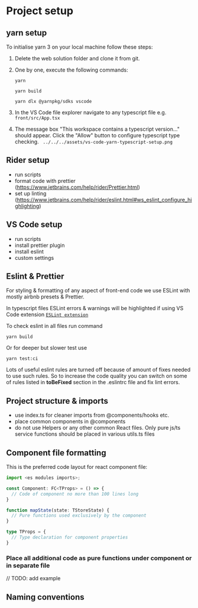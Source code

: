 # Project setup

## yarn setup

To initialise yarn 3 on your local machine follow these steps:
1. Delete the web solution folder and clone it from git.
2. One by one, execute the following commands:
    
    ```console copy
    yarn
    ```

    ```console copy
    yarn build
    ```

    ```console copy
    yarn dlx @yarnpkg/sdks vscode
    ```
1. In the VS Code file explorer navigate to any typescript file e.g. `front/src/App.tsx`
2. The message box "This workspace contains a typescript version..." should appear. Click the "Allow" button to configure typescript type checking.
  ` ../../../assets/vs-code-yarn-typescript-setup.png`

## Rider setup
- run scripts
- format code with prettier (https://www.jetbrains.com/help/rider/Prettier.html)
- set up linting (https://www.jetbrains.com/help/rider/eslint.html#ws_eslint_configure_highlighting)

## VS Code setup
- run scripts
- install prettier plugin
- install eslint
- custom settings

## Eslint & Prettier

For styling & formatting of any aspect of front-end code we use ESLint with mostly airbnb presets & Prettier.

In typescript files ESLint errors & warnings will be highlighted if using VS Code extension [`ESLint extension`](https://marketplace.visualstudio.com/items?itemName=dbaeumer.vscode-eslint)

To check eslint in all files run command

``` console
yarn build
```

Or for deeper but slower test use

``` console
yarn test:ci
```

Lots of useful eslint rules are turned off because of amount of fixes needed to use such rules. So to increase the code quality you can switch on some of rules listed in **toBeFixed** section in the .eslintrc file and fix lint errors.

## Project structure & imports

- use index.ts for cleaner imports from @components/hooks etc.
- place common components in @components
- do not use Helpers or any other common React files. Only pure js/ts service functions should be placed in various utils.ts files

## Component file formatting

This is the preferred code layout for react component file:

```typescript
import <es modules imports>;

const Component: FC<TProps> = () => {
  // Code of component no more than 100 lines long
}

function mapState(state: TStoreState) {
  // Pure functions used exclusively by the component
}

type TProps = {
  // Type declaration for component properties
}
```


### Place all additional code as pure functions under component or in separate file
// TODO: add example



## Naming conventions



